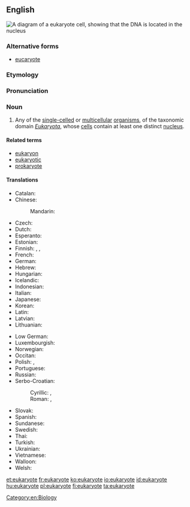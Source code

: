 ==English==
[[File:Eukaryote DNA-en.svg|right|thumb|A diagram of a eukaryote cell, showing that the DNA is located in the nucleus]]
{{wikipedia}}
===Alternative forms===
* [[eucaryote]]

===Etymology===
{{prefix|eu}} {{confix|kary|ote}}

===Pronunciation===
{{rfp|lang=en}}

===Noun===
{{en-noun}}

# Any of the [[single-celled]] or [[multicellular]] [[organism]]s, of the taxonomic domain ''[[Eukaryota]]'', whose [[cell]]s contain at least one distinct [[nucleus]].

====Related terms====
* [[eukaryon]]
* [[eukaryotic]]
* [[prokaryote]]

====Translations====
{{trans-top|any of the single-celled or multicellular organisms whose cells contain at least one distinct nucleus}}
* Catalan: {{t-|ca|eucariota|m}}
* Chinese:
*: Mandarin: {{t|cmn|真核生物|tr=zhēn hé shēngwù|sc=Hani}}
* Czech: {{t-|cs|eukaryota}}
* Dutch: {{t+|nl|eukaryoten|p}}
* Esperanto: {{t-|eo|eŭkariotoj|p}}
* Estonian: {{t+|et|eukarüoot|p}}
* Finnish: {{t-|fi|aitotumainen}}, {{t-|fi|aitotumallinen}}, {{t+|fi|eukaryootti}}
* French: {{t+|fr|eucaryote}}
* German: {{t-|de|Eukaryote}}
* Hebrew: {{t+|he|איקריוטיים|p}}
* Hungarian: {{t-|hu|eukarióta}}
* Icelandic: {{t-|is|heilkjörnungur|m}}
* Indonesian: {{t-|id|eukaryota}}
* Italian: {{t-|it|eucariota|m}}
* Japanese: {{t+|ja|真核生物|tr=しんかくせいぶつ, shinkaku seibutsu|sc=Jpan}}
* Korean: {{t-|ko|진핵생물|tr=jinhaeksaengmul|sc=Kore}}
* Latin: {{t-|la|eukaryota|f}}
* Latvian: {{t-|lv|eikariots}}
* Lithuanian: {{t-|lt|eukariotas|m}}
{{trans-mid}}
* Low German: {{t-|nds|eukaryota}}
* Luxembourgish: {{t-|lb|eukaryoten|p}}
* Norwegian: {{t-|no|eukaryoter}}
* Occitan: {{t-|oc|eukarya|f}}
* Polish: {{t-|pl|jądrowiec|m}}, {{t-|pl|eukariot|m}}
* Portuguese: {{t-|pt|eukaryota|f}}
* Russian: {{t-|ru|эукариота|f|tr=eukarióta|sc=Cyrl}}
* Serbo-Croatian:
*: Cyrillic: {{t-|sh|еукариоте|sc=Cyrl}}, {{t-|sh|еукариот|sc=Cyrl}}
*: Roman: {{t-|sh|eukariote}}, {{t-|sh|eukarìōt|m}}
* Slovak: {{t-|sk|evkariont}}
* Spanish: {{t+|es|eucarionte|f}}
* Sundanese: {{t-|su|eukariot}}
* Swedish: {{t-|sv|eukaryot|c}}
* Thai: {{t-|th|ยูแคริโอต|tr=yu-kraeyòht|sc=Thai}}
* Turkish: {{t-|tr|ökaryot}}
* Ukrainian: {{t-|uk|імперія Ядерні|f|tr=impérija Jaderni|sc=Cyrl}}
* Vietnamese: {{t-|vi|sinh vật nhân chuẩn}}
* Walloon: {{t-|wa|eucariote}}
* Welsh: {{t-|cy|ewcaryot}}
{{trans-bottom}}

[[Category:en:Biology]]

[[et:eukaryote]]
[[fr:eukaryote]]
[[ko:eukaryote]]
[[io:eukaryote]]
[[id:eukaryote]]
[[hu:eukaryote]]
[[pl:eukaryote]]
[[fi:eukaryote]]
[[ta:eukaryote]]